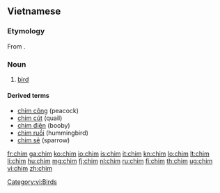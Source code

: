 ==Vietnamese==

===Etymology===
From {{proto|Mon-Khmer|ciim|lang=vi}}.

===Noun===
{{vi-noun}}

# [[bird]]

====Derived terms====
* [[chim công]] (peacock)
* [[chim cút]] (quail)
* [[chim điên]] (booby)
* [[chim ruồi]] (hummingbird)
* [[chim sẻ]] (sparrow)

{{attention|vi}}

[[Category:vi:Birds]]

[[fr:chim]]
[[ga:chim]]
[[ko:chim]]
[[io:chim]]
[[is:chim]]
[[it:chim]]
[[kn:chim]]
[[lo:chim]]
[[lt:chim]]
[[li:chim]]
[[hu:chim]]
[[mg:chim]]
[[fj:chim]]
[[nl:chim]]
[[ru:chim]]
[[fi:chim]]
[[th:chim]]
[[ug:chim]]
[[vi:chim]]
[[zh:chim]]